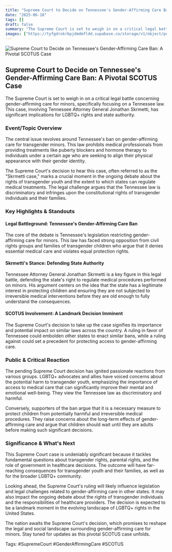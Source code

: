```yaml
---
title: "Supreme Court to Decide on Tennessee's Gender-Affirming Care Ban: A Pivotal SCOTUS Case"
date: "2025-06-18"
tags: []
draft: false
summary: "The Supreme Court is set to weigh in on a critical legal battle concerning gender-affirming care for minors, specifically focusing on a Tennessee law. This case, involving Tennessee Attorney General Jonathan Skrmetti, has significant implications for LGBTQ+ rights and state authority."
images: ["https://tyfgdrokrbpjdmdmfldd.supabase.co/storage/v1/object/public/image/2025-06-18-12-03-15-456-04-00.jpg"]
---
```




![Supreme Court to Decide on Tennessee's Gender-Affirming Care Ban: A Pivotal SCOTUS Case](https://tyfgdrokrbpjdmdmfldd.supabase.co/storage/v1/object/public/image/2025-06-18-12-03-15-456-04-00.jpg)

## Supreme Court to Decide on Tennessee's Gender-Affirming Care Ban: A Pivotal SCOTUS Case

The Supreme Court is set to weigh in on a critical legal battle concerning gender-affirming care for minors, specifically focusing on a Tennessee law. This case, involving Tennessee Attorney General Jonathan Skrmetti, has significant implications for LGBTQ+ rights and state authority.

### Event/Topic Overview

The central issue revolves around Tennessee's ban on gender-affirming care for transgender minors. This law prohibits medical professionals from providing treatments like puberty blockers and hormone therapy to individuals under a certain age who are seeking to align their physical appearance with their gender identity.

The Supreme Court's decision to hear this case, often referred to as the "Skrmetti case," marks a crucial moment in the ongoing debate about the rights of transgender youth and the extent to which states can regulate medical treatments. The legal challenge argues that the Tennessee law is discriminatory and infringes upon the constitutional rights of transgender individuals and their families.

### Key Highlights & Standouts

#### Legal Battleground: Tennessee's Gender-Affirming Care Ban

The core of the debate is Tennessee's legislation restricting gender-affirming care for minors. This law has faced strong opposition from civil rights groups and families of transgender children who argue that it denies essential medical care and violates equal protection rights.

#### Skrmetti's Stance: Defending State Authority

Tennessee Attorney General Jonathan Skrmetti is a key figure in this legal battle, defending the state's right to regulate medical procedures performed on minors. His argument centers on the idea that the state has a legitimate interest in protecting children and ensuring they are not subjected to irreversible medical interventions before they are old enough to fully understand the consequences.

#### SCOTUS Involvement: A Landmark Decision Imminent

The Supreme Court's decision to take up the case signifies its importance and potential impact on similar laws across the country. A ruling in favor of Tennessee could embolden other states to enact similar bans, while a ruling against could set a precedent for protecting access to gender-affirming care.

### Public & Critical Reaction

The pending Supreme Court decision has ignited passionate reactions from various groups. LGBTQ+ advocates and allies have voiced concerns about the potential harm to transgender youth, emphasizing the importance of access to medical care that can significantly improve their mental and emotional well-being. They view the Tennessee law as discriminatory and harmful.

Conversely, supporters of the ban argue that it is a necessary measure to protect children from potentially harmful and irreversible medical procedures. They raise concerns about the long-term effects of gender-affirming care and argue that children should wait until they are adults before making such significant decisions.

### Significance & What's Next

This Supreme Court case is undeniably significant because it tackles fundamental questions about transgender rights, parental rights, and the role of government in healthcare decisions. The outcome will have far-reaching consequences for transgender youth and their families, as well as for the broader LGBTQ+ community.

Looking ahead, the Supreme Court's ruling will likely influence legislation and legal challenges related to gender-affirming care in other states. It may also impact the ongoing debate about the rights of transgender individuals and the responsibilities of healthcare providers. The decision is expected to be a landmark moment in the evolving landscape of LGBTQ+ rights in the United States.

The nation awaits the Supreme Court's decision, which promises to reshape the legal and social landscape surrounding gender-affirming care for minors. Stay tuned for updates as this pivotal SCOTUS case unfolds.

Tags: #SupremeCourt #GenderAffirmingCare #SCOTUS


